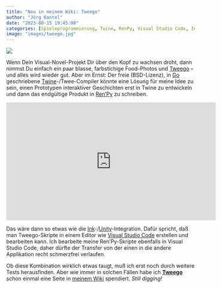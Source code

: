 ```yaml
---
title: "Neu in meinem Wiki: Tweego"
author: "Jörg Kantel"
date: "2023-08-15 19:45:00"
categories: [Spieleprogrammierung, Twine, RenPy, Visual Studio Code, Interaktive Fiction]
image: "images/tweego.jpg"
---
```


[![](images/tweego-b.jpg)](https://www.youtube.com/watch?v=sy2lye_3wpg)

Wenn Dein Visual-Novel-Projekt Dir über den Kopf zu wachsen droht, dann nimmst Du einfach ein paar blasse, farbstichige Food-Photos und [Tweego](http://www.motoslave.net/tweego/) -- und alles wird wieder gut. Aber im Ernst: Der freie (BSD-Lizenz), in [Go](http://cognitiones.kantel-chaos-team.de/programmierung/go.html) geschriebene [Twine](http://cognitiones.kantel-chaos-team.de/multimedia/spieleprogrammierung/twine2.html)-/Twee-Compiler könnte eine Lösung für meine Idee zu sein, einen Prototypen interaktiver Geschichten erst in Twine zu entwickeln und dann das endgültige Produkt in [Ren'Py](http://cognitiones.kantel-chaos-team.de/multimedia/spieleprogrammierung/renpy.html) zu schreiben.

<iframe width="560" height="315" src="https://www.youtube.com/embed/sy2lye_3wpg" title="YouTube video player" frameborder="0" allow="accelerometer; autoplay; clipboard-write; encrypted-media; gyroscope; picture-in-picture; web-share" allowfullscreen></iframe>

Das wäre dann so etwas wie die [Ink](http://cognitiones.kantel-chaos-team.de/multimedia/spieleprogrammierung/inkle.html)-/[Unity](http://cognitiones.kantel-chaos-team.de/multimedia/spieleprogrammierung/unity.html)-Integration. Dafür spricht, daß man Tweego-Skripte in einem Editor wie [Visual Studio Code](http://cognitiones.kantel-chaos-team.de/produktivitaet/visualstudiocode.html) erstellen und bearbeiten kann. Ich bearbeite meine Ren'Py-Skripte ebenfalls in Visual Studio Code, daher dürfte der Transfer von der einen in die andere Applikation recht schmerzfrei verlaufen.

Ob diese Kombination wirklich etwas taugt, muß ich erst noch durch weitere Tests herausfinden. Aber wie immer in solchen Fällen habe ich **[Tweego](http://cognitiones.kantel-chaos-team.de/multimedia/spieleprogrammierung/tweego.html)** schon einmal eine Seite in [meinem Wiki](http://cognitiones.kantel-chaos-team.de/index.html) spendiert. *Still digging!*